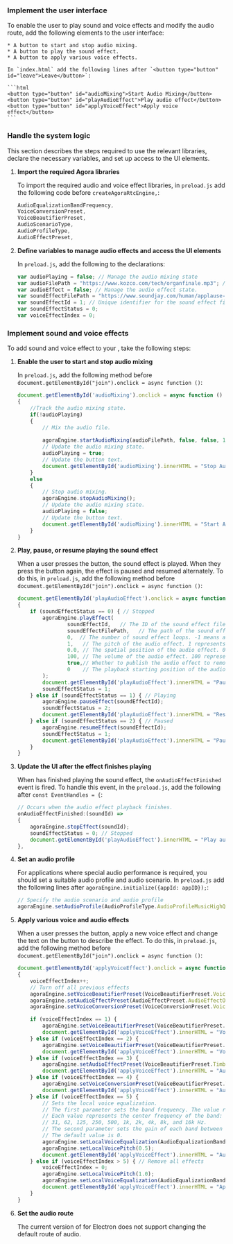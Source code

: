 <PlatformWrapper platform="electron">

### Implement the user interface

To enable the user to play sound and voice effects and modify the audio route, add the following elements to the user interface:

    * A button to start and stop audio mixing.
    * A button to play the sound effect.
    * A button to apply various voice effects.

    In `index.html` add the following lines after `<button type="button" id="leave">Leave</button>`:

    ```html
    <button type="button" id="audioMixing">Start Audio Mixing</button>
    <button type="button" id="playAudioEffect">Play audio effect</button>
    <button type="button" id="applyVoiceEffect">Apply voice effect</button>
    ```


### Handle the system logic

This section describes the steps required to use the relevant libraries, declare the necessary variables, and set up access to the UI elements.

1. **Import the required Agora libraries**
    
    To import the required <Vg k= "COMPANY"/> audio and voice effect libraries, in `preload.js` add the following code before `createAgoraRtcEngine,`:
    
    ```javascript
    AudioEqualizationBandFrequency,
    VoiceConversionPreset,
    VoiceBeautifierPreset,
    AudioScenarioType,
    AudioProfileType,
    AudioEffectPreset,
    ```

1. **Define variables to manage audio effects and access the UI elements**

    In `preload.js`, add the following to the declarations:

    ```javascript
    var audioPlaying = false; // Manage the audio mixing state
    var audioFilePath = "https://www.kozco.com/tech/organfinale.mp3"; // URL or path to the audio mixing file
    var audioEffect = false; // Manage the audio effect state.
    var soundEffectFilePath = "https://www.soundjay.com/human/applause-01.mp3"; // URL or path to the sound effect
    var soundEffectId = 1; // Unique identifier for the sound effect file
    var soundEffectStatus = 0;
    var voiceEffectIndex = 0;
    ```

### Implement sound and voice effects

To add sound and voice effect to your <Vpl k="CLIENT" />, take the following steps:

1. **Enable the user to start and stop audio mixing**
        
    In `preload.js`, add the following method before `document.getElementById("join").onclick = async function ()`:
        
    ```javascript
    document.getElementById('audioMixing').onclick = async function ()
    {
        //Track the audio mixing state.
        if(!audioPlaying)
        {
            // Mix the audio file.
            
            agoraEngine.startAudioMixing(audioFilePath, false, false, 1);
            // Update the audio mixing state.
            audioPlaying = true;
            // Update the button text.
            document.getElementById('audioMixing').innerHTML = "Stop Audio Mixing";
        }
        else
        {
            // Stop audio mixing.
            agoraEngine.stopAudioMixing();
            // Update the audio mixing state.
            audioPlaying = false;
            // Update the button text.
            document.getElementById('audioMixing').innerHTML = "Start Audio Mixing";
        }   
    }
    ```

1. **Play, pause, or resume playing the sound effect**

    When a user presses the button, the sound effect is played. When they press the button again, the effect is paused and resumed alternately. To do this, in `preload.js`, add the following method before `document.getElementById("join").onclick = async function ()`:

    ```javascript
    document.getElementById('playAudioEffect').onclick = async function ()
    {
        if (soundEffectStatus == 0) { // Stopped
            agoraEngine.playEffect(
                    soundEffectId,   // The ID of the sound effect file.
                    soundEffectFilePath,   // The path of the sound effect file.
                    0,  // The number of sound effect loops. -1 means an infinite loop. 0 means once.
                    1,   // The pitch of the audio effect. 1 represents the original pitch.
                    0.0, // The spatial position of the audio effect. 0.0 represents that the audio effect plays in the front.
                    100, // The volume of the audio effect. 100 represents the original volume.
                    true,// Whether to publish the audio effect to remote users.
                    0    // The playback starting position of the audio effect file in ms.
            );
            document.getElementById('playAudioEffect').innerHTML = "Pause sound effect";
            soundEffectStatus = 1;
        } else if (soundEffectStatus == 1) { // Playing
            agoraEngine.pauseEffect(soundEffectId);
            soundEffectStatus = 2;
            document.getElementById('playAudioEffect').innerHTML = "Resume sound effect";
        } else if (soundEffectStatus == 2) { // Paused
            agoraEngine.resumeEffect(soundEffectId);
            soundEffectStatus = 1;
            document.getElementById('playAudioEffect').innerHTML = "Pause sound effect";
        }
    }
    ```

1. **Update the UI after the effect finishes playing**

    When <Vg k="VSDK" /> has finished playing the sound effect, the `onAudioEffectFinished` event is fired. To handle this event, in the `preload.js`, add the following after `const EventHandles = {`:

    ```javascript
    // Occurs when the audio effect playback finishes.
    onAudioEffectFinished:(soundId) =>
    {
        agoraEngine.stopEffect(soundId);
        soundEffectStatus = 0; // Stopped
        document.getElementById('playAudioEffect').innerHTML = "Play audio effect";
    },
    ```
1. **Set an audio profile**

    For applications where special audio performance is required, you should set a suitable audio profile and audio scenario. In `preload.js` add the following lines after `agoraEngine.initialize({appId: appID});`:

    ```javascript
    // Specify the audio scenario and audio profile
    agoraEngine.setAudioProfile(AudioProfileType.AudioProfileMusicHighQualityStereo,AudioScenarioType.AudioScenarioGameStreaming);
    ```

1. **Apply various voice and audio effects**

    When a user presses the button, apply a new voice effect and change the text on the button to describe the effect. To do this, in `preload.js`, add the following method before `document.getElementById("join").onclick = async function ()`:

    ```javascript
   document.getElementById('applyVoiceEffect').onclick = async function ()
    {
        voiceEffectIndex++;
        // Turn off all previous effects
        agoraEngine.setVoiceBeautifierPreset(VoiceBeautifierPreset.VoiceBeautifierOff);
        agoraEngine.setAudioEffectPreset(AudioEffectPreset.AudioEffectOff);
        agoraEngine.setVoiceConversionPreset(VoiceConversionPreset.VoiceConversionOff);

        if (voiceEffectIndex == 1) {
            agoraEngine.setVoiceBeautifierPreset(VoiceBeautifierPreset.ChatBeautifierMagnetic);
            document.getElementById('applyVoiceEffect').innerHTML = "Voice effect: Chat Beautifier";
        } else if (voiceEffectIndex == 2) {
            agoraEngine.setVoiceBeautifierPreset(VoiceBeautifierPreset.SingingBeautifier);
            document.getElementById('applyVoiceEffect').innerHTML = "Voice effect: Singing Beautifier";
        } else if (voiceEffectIndex == 3) {
            agoraEngine.setAudioEffectPreset(VoiceBeautifierPreset.TimbreTransformationRinging);
            document.getElementById('applyVoiceEffect').innerHTML = "Audio effect: Timber Ringing";
        } else if (voiceEffectIndex == 4) {
            agoraEngine.setVoiceConversionPreset(VoiceBeautifierPreset.TimbreTransformationMellow);
            document.getElementById('applyVoiceEffect').innerHTML = "Audio effect: Timber Mellow";
        } else if (voiceEffectIndex == 5) {
            // Sets the local voice equalization.
            // The first parameter sets the band frequency. The value ranges between 0 and 9.
            // Each value represents the center frequency of the band: 
            // 31, 62, 125, 250, 500, 1k, 2k, 4k, 8k, and 16k Hz.
            // The second parameter sets the gain of each band between -15 and 15 dB.
            // The default value is 0.
            agoraEngine.setLocalVoiceEqualization(AudioEqualizationBandFrequency.AudioEqualizationBand4k, 3);
            agoraEngine.setLocalVoicePitch(0.5);
            document.getElementById('applyVoiceEffect').innerHTML = "Audio effect: Voice Equalization";
        } else if (voiceEffectIndex > 5) { // Remove all effects
            voiceEffectIndex = 0;
            agoraEngine.setLocalVoicePitch(1.0);
            agoraEngine.setLocalVoiceEqualization(AudioEqualizationBandFrequency.AudioEqualizationBand4ks, 0);
            document.getElementById('applyVoiceEffect').innerHTML = "Apply voice effect";
        }
    }
    ```

1. **Set the audio route**

    The current version of <Vpd k="SDK" /> for Electron does not support changing the default route of audio.

</PlatformWrapper>
